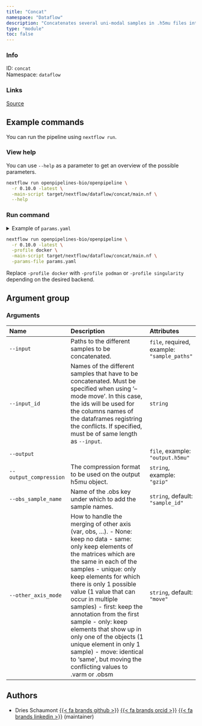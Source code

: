```yaml
---
title: "Concat"
namespace: "Dataflow"
description: "Concatenates several uni-modal samples in .h5mu files into a single file"
type: "module"
toc: false
---
```


::: {.column-margin}

### Info

ID: `concat`  
Namespace: `dataflow`

### Links
[Source](https://github.com/openpipelines-bio/openpipeline/blob/0.10.0/./src/dataflow/concat){.btn-action .btn-sm .btn-info .btn role="button"}

:::



## Example commands

You can run the pipeline using `nextflow run`.

### View help

You can use `--help` as a parameter to get an overview of the possible parameters.

```bash
nextflow run openpipelines-bio/openpipeline \
  -r 0.10.0 -latest \
  -main-script target/nextflow/dataflow/concat/main.nf \
  --help
```

### Run command

<details>
<summary>Example of `params.yaml`</summary>
```yaml
# Arguments
input: # please fill in - example: ["sample_paths"]
# input_id: ["foo"]
# output: "$id.$key.output.h5mu"
# output_compression: "gzip"
obs_sample_name: "sample_id"
other_axis_mode: "move"

# Nextflow input-output arguments
publish_dir: # please fill in - example: "output/"
# param_list: "my_params.yaml"
```
</details>

```bash
nextflow run openpipelines-bio/openpipeline \
  -r 0.10.0 -latest \
  -profile docker \
  -main-script target/nextflow/dataflow/concat/main.nf \
  -params-file params.yaml
```

:::{.callout-note}
Replace `-profile docker` with `-profile podman` or `-profile singularity` depending on the desired backend.
:::

## Argument group

### Arguments

|Name                   |Description                                                                                                                                                                                                                                                                                                                                                                                                                                                                                                                        |Attributes                                  |
|:----------------------|:----------------------------------------------------------------------------------------------------------------------------------------------------------------------------------------------------------------------------------------------------------------------------------------------------------------------------------------------------------------------------------------------------------------------------------------------------------------------------------------------------------------------------------|:-------------------------------------------|
|`--input`              |Paths to the different samples to be concatenated.                                                                                                                                                                                                                                                                                                                                                                                                                                                                                 |`file`, required, example: `"sample_paths"` |
|`--input_id`           |Names of the different samples that have to be concatenated.  Must be specified when using '--mode move'. In this case, the ids will be used for the columns names of the dataframes registring the conflicts. If specified, must be of same length as `--input`.                                                                                                                                                                                                                                                                  |`string`                                    |
|`--output`             |                                                                                                                                                                                                                                                                                                                                                                                                                                                                                                                                   |`file`, example: `"output.h5mu"`            |
|`--output_compression` |The compression format to be used on the output h5mu object.                                                                                                                                                                                                                                                                                                                                                                                                                                                                       |`string`, example: `"gzip"`                 |
|`--obs_sample_name`    |Name of the .obs key under which to add the sample names.                                                                                                                                                                                                                                                                                                                                                                                                                                                                          |`string`, default: `"sample_id"`            |
|`--other_axis_mode`    |How to handle the merging of other axis (var, obs, ...).   - None: keep no data  - same: only keep elements of the matrices which are the same in each of the samples  - unique: only keep elements for which there is only 1 possible value (1 value that can occur in multiple samples)  - first: keep the annotation from the first sample  - only: keep elements that show up in only one of the objects (1 unique element in only 1 sample)  - move: identical to 'same', but moving the conflicting values to .varm or .obsm |`string`, default: `"move"`                 |

## Authors


  * Dries Schaumont [{{< fa brands github >}}](https://github.com/DriesSchaumont) [{{< fa brands orcid >}}](https://orcid.org/0000-0002-4389-0440) [{{< fa brands linkedin >}}](https://linkedin.com/in/dries-schaumont) (maintainer)
